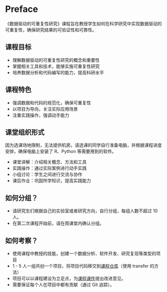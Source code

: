 # Preface {.unnumbered}

《数据驱动的可重复性研究》课程旨在教授学生如何在科学研究中实现数据驱动的可重复性，确保研究结果的可验证性和可靠性。

## 课程目标

-   理解数据驱动的可重复性研究的概念和重要性
-   掌握相关工具和技术，能够实施可重复性研究
-   培养数据分析和代码编写的能力，提高科研水平

## 课程特色

-   强调数据和代码的规范化，确保可重复性
-   以项目为导向，关注实际应用场景
-   注重实践操作，强调动手能力

## 课堂组织形式

因为选课场地限制，无法提供机房。请选课的同学自行准备电脑，并根据课程进度安排，确保电脑上安装了 R、Python 等需要用到的软件。

-   课堂讲解：介绍相关概念、方法和工具
-   实践操作：通过实际案例进行动手实践
-   小组讨论：学生之间进行交流与协作
-   课后作业：巩固所学知识，提高实践能力

## 如何分组？

-   请研究生们根据自己的实验室或者研究方向，自行分组，每组人数不超过 10 人。
-   在第二次课程开始前，请在雨课堂内确认分组。

## 如何考察？

-   使用课程中教授的技能，创建一个数据分析、软件开发、研究复现等类型的项目
-   1 - 5 人一组共创一个项目，将项目代码移交到[课程仓库](https://github.com/D2RS-2025spring)（使用 transfer 的方法）
-   项目可以以课程建设为立足点，为[课程课件](https://github.com/D2RS-2025spring/data-driven-reproducible-study)提出改进意见。
-   需要保证每个人在项目中都有贡献（通过 Git 追踪）。